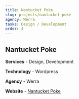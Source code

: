 ```yaml
---
title: Nantucket Poke
slug: projects/nantucket-poke
agency: Werra
tasks: Design / Development
order: 4
---
```


<div class="intro">

## Nantucket Poke

**Services** - Design, Development 

**Technology** - Wordpress

**Agency** - Werra

**Website** - <a href="https://nantucketpoke.com/" target="_blank" rel="noreferrer noopener">Nantucket Poke</a>

</div>
